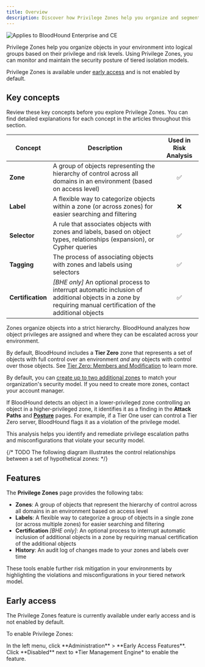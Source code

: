 ```yaml
---
title: Overview
description: Discover how Privilege Zones help you organize and segment your environment based on sensitivity and access level.
---
```


<img noZoom src="/assets/enterprise-AND-community-edition-pill-tag.svg" alt="Applies to BloodHound Enterprise and CE" />

Privilege Zones help you organize objects in your environment into logical groups based on their privilege and risk levels. Using Privilege Zones, you can monitor and maintain the security posture of tiered isolation models.

<Note>Privilege Zones is available under [early access](#early-access) and is not enabled by default.</Note>

## Key concepts

Review these key concepts before you explore Privilege Zones. You can find detailed explanations for each concept in the articles throughout this section.

| Concept           | Description                                                                                                                                                    | Used in Risk Analysis |
| ----------------- | -------------------------------------------------------------------------------------------------------------------------------------------------------------- | :-------------------: |
| **Zone**          | A group of objects representing the hierarchy of control across all domains in an environment (based on access level)                                          |           ✅           |
| **Label**         | A flexible way to categorize objects within a zone (or across zones) for easier searching and filtering                                                        |           ❌           |
| **Selector**      | A rule that associates objects with zones and labels, based on object types, relationships (expansion), or Cypher queries                                      |           ✅           |
| **Tagging**       | The process of associating objects with zones and labels using selectors                                                                                       |           ✅           |
| **Certification** | *\[BHE only]* An optional process to interrupt automatic inclusion of additional objects in a zone by requiring manual certification of the additional objects |           ✅           |

Zones organize objects into a strict hierarchy. BloodHound analyzes how object privileges are assigned and where they can be escalated across your environment.

By default, BloodHound includes a **Tier Zero** zone that represents a set of objects with full control over an environment *and* any objects with control over those objects. See [Tier Zero: Members and Modification](/core-concepts/tier-zero-members) to learn more.

<Note>By default, you can [create up to two additional zones](/analyze-data/privilege-zones/zones) to match your organization's security model. If you need to create more zones, contact your account manager.</Note>

If BloodHound detects an object in a lower-privileged zone controlling an object in a higher-privileged zone, it identifies it as a finding in the **Attack Paths** and **[Posture](/analyze-data/posture-page)** pages. For example, if a Tier One user can control a Tier Zero server, BloodHound flags it as a violation of the privilege model.

This analysis helps you identify and remediate privilege escalation paths and misconfigurations that violate your security model.

{/* TODO The following diagram illustrates the control relationships between a set of hypothetical zones: */}

## Features

The **Privilege Zones** page provides the following tabs:

* **Zones**: A group of objects that represent the hierarchy of control across all domains in an environment based on access level
* **Labels**: A flexible way to categorize a group of objects in a single zone (or across multiple zones) for easier searching and filtering
* **Certification** *\[BHE only]*: An optional process to interrupt automatic inclusion of additional objects in a zone by requiring manual certification of the additional objects
* **History**: An audit log of changes made to your zones and labels over time

These tools enable further risk mitigation in your environments by highlighting the violations and misconfigurations in your tiered network model.

## Early access

The Privilege Zones feature is currently available under early access and is not enabled by default.

To enable Privilege Zones:

<Steps>
  <Step title="Open the Early Access Features page">
    In the left menu, click **Administration** > **Early Access Features**.
  </Step>

  <Step title="Enable the feature">
    Click **Disabled** next to *Tier Management Engine* to enable the feature.
  </Step>
</Steps>
